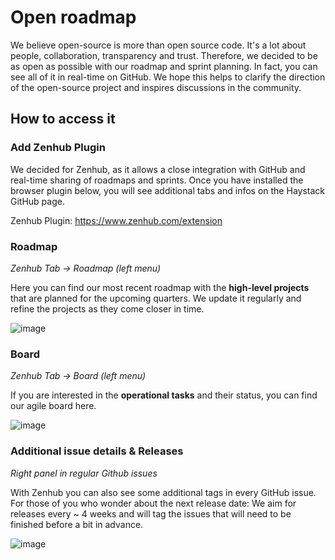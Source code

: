 <!---
title: "Roadmap"
metaTitle: "Roadmap and Zenhub Access"
metaDescription: "How to access our open roadmap"
slug: "/docs/roadmap"
date: "2020-09-24"
id: "roadmapmd"
--->

# Open roadmap

We believe open-source is more than open source code. It's a lot about people, collaboration, transparency and trust.
Therefore, we decided to be as open as possible with our roadmap and sprint planning.
In fact, you can see all of it in real-time on GitHub.
We hope this helps to clarify the direction of the open-source project and inspires discussions in the community.

## How to access it

### Add Zenhub Plugin

We decided for Zenhub, as it allows a close integration with GitHub and real-time sharing of roadmaps and sprints.
Once you have installed the browser plugin below, you will see additional tabs and infos on the Haystack GitHub page.

Zenhub Plugin: https://www.zenhub.com/extension

### Roadmap

_Zenhub Tab -> Roadmap (left menu)_

Here you can find our most recent roadmap with the **high-level projects** that are planned for the upcoming quarters.
We update it regularly and refine the projects as they come closer in time.

![image](/img/zenhub_roadmap.png)

### Board

_Zenhub Tab -> Board (left menu)_

If you are interested in the **operational tasks** and their status, you can find our agile board here.

![image](/img/zenhub_board.png)

### Additional issue details & Releases

_Right panel in regular Github issues_

With Zenhub you can also see some additional tags in every GitHub issue.
For those of you who wonder about the next release date: We aim for releases every ~ 4 weeks and will tag the issues that will need to be finished before a bit in advance.

![image](/img/zenhub_issue.png)
